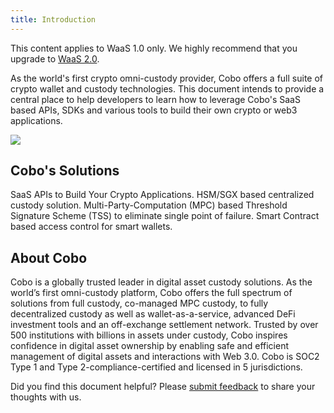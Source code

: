 ```yaml
---
title: Introduction
---
```

<Note>This content applies to WaaS 1.0 only. We highly recommend that you upgrade to [WaaS 2.0](/v2/guides/overview/introduction).</Note>

As the world's first crypto omni-custody provider, Cobo offers a full suite of
crypto wallet and custody technologies. This document intends to provide a
central place to help developers to learn how to leverage Cobo's SaaS based
APIs, SDKs and various tools to build their own crypto or web3 applications.

<img src="/v1/images/instroduction.png" />

## Cobo's Solutions

<CardGroup cols={2}>
   <Card title="Wallet as a Service" icon="clouds" href="/v1/overview/waas-introduction" color="#ea5a0c">
   SaaS APIs to Build Your Crypto Applications.
  </Card>
   <Card title="Custodial Wallet" icon="warehouse" href="/v1/overview/custodial-wallet" color="#ea5a0c">
    HSM/SGX based centralized custody solution.
  </Card>
   <Card title="MPC Wallet" icon="people-group" href="/v1/overview/mpc-wallet/mpc-introduction" color="#ea5a0c">
   Multi-Party-Computation (MPC) based Threshold Signature Scheme (TSS) to eliminate single point of failure.
  </Card>
   <Card title="Smart Contract Wallet" icon="file-contract" href="/v1/overview/smart-contract-wallet" color="#0285c7">
   Smart Contract based access control for smart wallets.
  </Card>
</CardGroup>

## About Cobo

Cobo is a globally trusted leader in digital asset custody solutions. As the
world’s first omni-custody platform, Cobo offers the full spectrum of solutions
from full custody, co-managed MPC custody, to fully decentralized custody as
well as wallet-as-a-service, advanced DeFi investment tools and an off-exchange
settlement network. Trusted by over 500 institutions with billions in assets
under custody, Cobo inspires confidence in digital asset ownership by enabling
safe and efficient management of digital assets and interactions with Web 3.0.
Cobo is SOC2 Type 1 and Type 2-compliance-certified and licensed in 5
jurisdictions.

<Tip>Did you find this document helpful? Please [submit feedback](https://forms.zohopublic.com/cobo/form/DocumentFeedbackForm/formperma/QvLOhxJv1_JMsJ-1dleZ8Itb_7rzN-LtgvsDdxosoVI) to share your thoughts with us.</Tip>